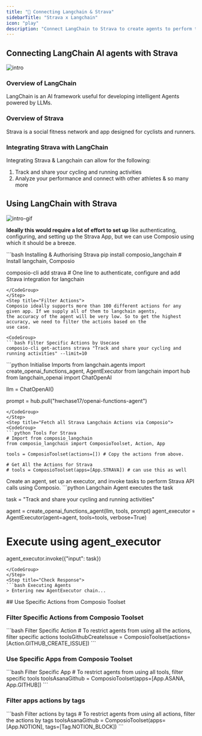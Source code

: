 ```yaml
---
title: "🚀 Connecting Langchain & Strava"
sidebarTitle: "Strava x Langchain"
icon: "play"
description: "Connect LangChain to Strava to create agents to perform tasks using natural language"
---
```


## Connecting LangChain AI agents with Strava
![intro](/media/intro.jpg)

### Overview of LangChain

LangChain is an AI framework useful for developing intelligent Agents powered by LLMs.

### Overview of Strava

Strava is a social fitness network and app designed for cyclists and runners.

### Integrating Strava with LangChain

Integrating Strava & Langchain can allow for the following:

1. Track and share your cycling and running activities
2. Analyze your performance and connect with other athletes
& so many more

## Using LangChain with Strava
![intro-gif](/media/intro.gif)
<Steps>
<Step title="Setting Up the Environment">

**Ideally this would require a lot of effort to set up** like authenticating, configuring, and setting up the Strava App, but we can use Composio using which it should be a breeze.

<CodeGroup>
```bash Installing & Authorising Strava
pip install composio_langchain # Install langchain, Composio 

composio-cli add strava # One line to authenticate, configure and add Strava integration for langchain
```
</CodeGroup>
</Step>
<Step title="Filter Actions">
Composio ideally supports more than 100 different actions for any given app. If we supply all of them to langchain agents, 
the accuracy of the agent will be very low. So to get the highest accuracy, we need to filter the actions based on the 
use case.

<CodeGroup>
```bash Filter Specific Actions by Usecase
composio-cli get-actions strava "Track and share your cycling and running activities" --limit=10
```
</CodeGroup>

</Step>
<Step title="Import Base Packages">

<CodeGroup>
```python Initialise Imports
from langchain.agents import create_openai_functions_agent, AgentExecutor
from langchain import hub
from langchain_openai import ChatOpenAI


llm = ChatOpenAI()

prompt = hub.pull("hwchase17/openai-functions-agent")
```
</CodeGroup>
</Step>
<Step title="Fetch all Strava Langchain Actions via Composio">
<CodeGroup>
```python Tools For Strava
# Import from composio_langchain
from composio_langchain import ComposioToolset, Action, App

tools = ComposioToolset(actions=[]) # Copy the actions from above. 

# Get All the Actions for Strava
# tools = ComposioToolset(apps=[App.STRAVA]) # can use this as well
```
</CodeGroup>
</Step>
<Step title="Execute the Agent">
Create an agent, set up an executor, and invoke tasks to perform Strava API calls using Composio. 
<CodeGroup>
```python Langchain Agent executes the task

task = "Track and share your cycling and running activities"

agent = create_openai_functions_agent(llm, tools, prompt)
agent_executor = AgentExecutor(agent=agent, tools=tools, verbose=True)

# Execute using agent_executor
agent_executor.invoke({"input": task})
```
</CodeGroup>
</Step>
<Step title="Check Response">
```bash Executing Agents
> Entering new AgentExecutor chain...
```
</Step>
</Steps>
## Use Specific Actions from Composio Toolset

### Filter Specific Actions from Composio Toolset

<CodeGroup>
```bash Filter Specific Action
# To restrict agents from using all the actions, filter specific actions
toolsGithubCreateIssue = ComposioToolset(actions=[Action.GITHUB_CREATE_ISSUE])
```
</CodeGroup>

### Use Specific Apps from Composio Toolset
<CodeGroup>
```bash Filter Specific App
# To restrict agents from using all tools, filter specific tools
toolsAsanaGithub = ComposioToolset(apps=[App.ASANA, App.GITHUB])
```
</CodeGroup>

### Filter apps actions by tags 
<CodeGroup>
```bash Filter actions by tags
# To restrict agents from using all actions, filter the actions by tags
toolsAsanaGithub = ComposioToolset(apps=[App.NOTION], tags=[Tag.NOTION_BLOCK])
```
</CodeGroup>

